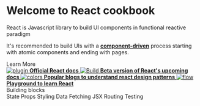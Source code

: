 
<Meta title="Introduction" />

<style>{`
  .subheading {
    --mediumdark: '#999999';
    font-weight: 900;
    font-size: 13px;
    color: #999;
    letter-spacing: 6px;
    line-height: 24px;
    text-transform: uppercase;
    margin-bottom: 12px;
    margin-top: 40px;
  }

  .link-list {
    display: grid;
    grid-template-columns: 1fr;
    grid-template-rows: 1fr 1fr;
    row-gap: 10px;
  }

  @media (min-width: 620px) {
    .link-list {
      row-gap: 20px;
      column-gap: 20px;
      grid-template-columns: 1fr 1fr;
    }
  }

  @media all and (-ms-high-contrast:none) {
  .link-list {
      display: -ms-grid;
      -ms-grid-columns: 1fr 1fr;
      -ms-grid-rows: 1fr 1fr;
    }
  }

  .link-item {
    display: block;
    padding: 20px 30px 20px 15px;
    border: 1px solid #00000010;
    border-radius: 5px;
    transition: background 150ms ease-out, border 150ms ease-out, transform 150ms ease-out;
    color: #333333;
    display: flex;
    align-items: flex-start;
  }

  .link-item:hover {
    border-color: #1EA7FD50;
    transform: translate3d(0, -3px, 0);
    box-shadow: rgba(0, 0, 0, 0.08) 0 3px 10px 0;
  }

  .link-item:active {
    border-color: #1EA7FD;
    transform: translate3d(0, 0, 0);
  }

  .link-item strong {
    font-weight: 700;
    display: block;
    margin-bottom: 2px;
  }
  
  .link-item img {
    height: 40px;
    width: 40px;
    margin-right: 15px;
    flex: none;
  }

  .link-item span {
    font-size: 14px;
    line-height: 20px;
  }

    a {
        font-size: 14px;
        font-weight: 700;
        text-decoration-line: none;
    }

  .tip {
    display: inline-block;
    border-radius: 1em;
    font-size: 11px;
    line-height: 12px;
    font-weight: 700;
    background: #E7FDD8;
    color: #66BF3C;
    padding: 4px 12px;
    margin-right: 10px;
    vertical-align: top;
  }

  .tip-wrapper {
    font-size: 13px;
    line-height: 20px;
    margin-top: 40px;
    margin-bottom: 40px;
  }

  .tip-wrapper code {
    font-size: 12px;
    display: inline-block;
  }

  
`}</style>

# Welcome to React cookbook

React is Javascript library to build UI components in functional reactive paradigm

It's recommended to build UIs with a [**component-driven**](https://componentdriven.org) process starting with atomic components and ending with pages.

<div className="subheading">Learn More</div>

<div className="link-list">
  <a
    className="link-item"
    href="https://reactjs.org/"
    target="_blank"
  >
    <img src={Plugin} alt="plugin" />
    <span>
      <strong>Official React docs</strong>
    </span>
  </a>
  <a
    className="link-item"
    href="https://beta.reactjs.org/"
    target="_blank"
  >
    <img src={StackAlt} alt="Build" />
    <span>
      <strong>Beta version of React's upcoming docs</strong>
    </span>
  </a>
  <a
    className="link-item"
    href="https://kentcdodds.com/blog"
    target="_blank"
  >
    <img src={Colors} alt="colors" />
    <span>
      <strong>Popular blogs to understand react design patterns</strong>
    </span>
  </a>
  <a
    className="link-item"
    href="https://codesandbox.io/s/rl74rn6q7q"
    target="_blank"
  >
    <img src={Flow} alt="flow" />
    <span>
      <strong>Playground to learn React</strong>
    </span>
  </a>
</div>

<div className="subheading">Building blocks</div>

<div className="link-list">
    <LinkTo kind="state-overview--page" className="link-item">State</LinkTo>
    <LinkTo kind="props-overview--page" className="link-item">Props</LinkTo>
    <LinkTo kind="styling-overview--page" className="link-item">Styling</LinkTo>
    <LinkTo kind="datafetching-overview--page" className="link-item">Data Fetching</LinkTo>
    <LinkTo kind="jsx-overview--page" className="link-item">JSX</LinkTo>
    <LinkTo kind="routing-overview--page" className="link-item">Routing</LinkTo>
    <LinkTo kind="testing-overview--page" className="link-item">Testing</LinkTo>
</div>
